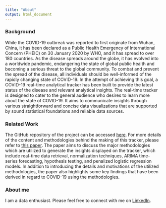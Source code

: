 ```yaml
---
title: "About"
output: html_document
---
```


### Background

While the COVID-19 outbreak was reported to first originate from Wuhan, China, it has been declared as a Public Health Emergency of International Concern (PHEIC) on 30 January 2020 by WHO, and it has spread to over 180 countries. As the disease spreads around the globe, it has evolved into a worldwide pandemic, endangering the state of global public health and becoming a serious threat to the global community. To combat and prevent the spread of the disease, all individuals should be well-informed of the rapidly changing state of COVID-19. In the attempt of achieving this goal, a COVID-19 real-time analytical tracker has been built to provide the latest status of the disease and relevant analytical insights. The real-time tracker is designed to cater to the general audience who desires to learn more about the state of COVID-19. It aims to communicate insights through various straightforward and concise data visualizations that are supported by sound statistical foundations and reliable data sources. 

### Related Work

The GitHub repository of the project can be accessed [here](https://github.com/peterljw/COVID-19-Real-Time-Tracker). For more details of the content and methodologies behind the making of this tracker, please refer to [this paper](https://arxiv.org/abs/2006.03146). The paper aims to discuss the major methodologies which are utilized to generate the insights displayed on the tracker, which include real-time data retrieval, normalization techniques, ARIMA time-series forecasting, hypothesis testing, and penalized logistic regression models. In addition to introducing the details and motivations of the utilized methodologies, the paper also highlights some key findings that have been derived in regard to COVID-19 using the methodologies.

### About me

I am a data enthusiast. Please feel free to connect with me on [LinkedIn](https://www.linkedin.com/in/peterljw/).

